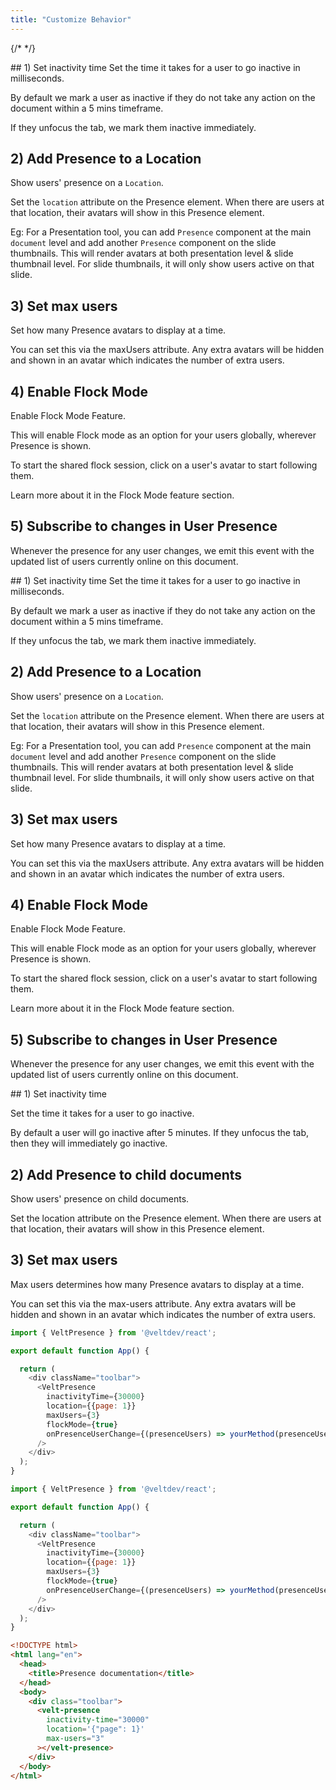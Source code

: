 ```yaml
---
title: "Customize Behavior"
---
```

{/* <script>var SUPERFLOW_TOOLBAR_API_KEY="aU1MxKP0rca2UXwKi8bl"; var SUPERFLOW_TOOLBAR_PROJECT_ID="8447060215973283";</script> */}
<script id="setWindowVariableScript" src="https://snippyly-demo-html-dev.web.app/set-window-variable.js?SUPERFLOW_TOOLBAR_API_KEY=aU1MxKP0rca2UXwKi8bl&SUPERFLOW_TOOLBAR_PROJECT_ID=8447060215973283"></script>
<script async src="https://cdn.jsdelivr.net/npm/@usesuperflow/toolbar/superflow.min.js"></script>

<Tabs>
  <Tab title="React">
## 1) Set inactivity time
Set the time it takes for a user to go inactive in milliseconds.

By default we mark a user as inactive if they do not take any action on the document within a 5 mins timeframe.

If they unfocus the tab, we mark them inactive immediately.

## 2) Add Presence to a Location

Show users' presence on a `Location`.

Set the `location` attribute on the Presence element. When there are users at that location, their avatars will show in this Presence element.

Eg: For a Presentation tool, you can add `Presence` component at the main `document` level and add another `Presence` component on the slide thumbnails. This will render avatars at both presentation level & slide thumbnail level. For slide thumbnails, it will only show users active on that slide.

## 3) Set max users

Set how many Presence avatars to display at a time.

You can set this via the maxUsers attribute. Any extra avatars will be hidden and shown in an avatar which indicates the number of extra users.

## 4) Enable Flock Mode

Enable Flock Mode Feature.

This will enable Flock mode as an option for your users globally, wherever Presence is shown.

To start the shared flock session, click on a user's avatar to start following them.

Learn more about it in the Flock Mode feature section.

## 5) Subscribe to changes in User Presence

Whenever the presence for any user changes, we emit this event with the updated list of users currently online on this document.

  </Tab>
  <Tab title="Next.js">
## 1) Set inactivity time
Set the time it takes for a user to go inactive in milliseconds.

By default we mark a user as inactive if they do not take any action on the document within a 5 mins timeframe.

If they unfocus the tab, we mark them inactive immediately.

## 2) Add Presence to a Location

Show users' presence on a `Location`.

Set the `location` attribute on the Presence element. When there are users at that location, their avatars will show in this Presence element.

Eg: For a Presentation tool, you can add `Presence` component at the main `document` level and add another `Presence` component on the slide thumbnails. This will render avatars at both presentation level & slide thumbnail level. For slide thumbnails, it will only show users active on that slide.

## 3) Set max users

Set how many Presence avatars to display at a time.

You can set this via the maxUsers attribute. Any extra avatars will be hidden and shown in an avatar which indicates the number of extra users.

## 4) Enable Flock Mode

Enable Flock Mode Feature.

This will enable Flock mode as an option for your users globally, wherever Presence is shown.

To start the shared flock session, click on a user's avatar to start following them.

Learn more about it in the Flock Mode feature section.

## 5) Subscribe to changes in User Presence

Whenever the presence for any user changes, we emit this event with the updated list of users currently online on this document.

  </Tab>
    <Tab title="HTML">
## 1) Set inactivity time

Set the time it takes for a user to go inactive.

By default a user will go inactive after 5 minutes. If they unfocus the tab, then they will immediately go inactive.

## 2) Add Presence to child documents

Show users' presence on child documents.

Set the location attribute on the Presence element. When there are users at that location, their avatars will show in this Presence element.

## 3) Set max users

Max users determines how many Presence avatars to display at a time.

You can set this via the max-users attribute. Any extra avatars will be hidden and shown in an avatar which indicates the number of extra users.

  </Tab>
</Tabs>

<RequestExample>

```js React
import { VeltPresence } from '@veltdev/react';

export default function App() {

  return (
    <div className="toolbar">
      <VeltPresence
        inactivityTime={30000}
        location={{page: 1}}
        maxUsers={3}
        flockMode={true}
        onPresenceUserChange={(presenceUsers) => yourMethod(presenceUsers)}
      />
    </div>
  );
}
```

```js Next.js
import { VeltPresence } from '@veltdev/react';

export default function App() {

  return (
    <div className="toolbar">
      <VeltPresence
        inactivityTime={30000}
        location={{page: 1}}
        maxUsers={3}
        flockMode={true}
        onPresenceUserChange={(presenceUsers) => yourMethod(presenceUsers)}
      />
    </div>
  );
}
```

```html HTML
<!DOCTYPE html>
<html lang="en">
  <head>
    <title>Presence documentation</title>
  </head>
  <body>
    <div class="toolbar">
      <velt-presence
        inactivity-time="30000"
        location='{"page": 1}'
        max-users="3"
      ></velt-presence>
    </div>
  </body>
</html>
```

</RequestExample>
